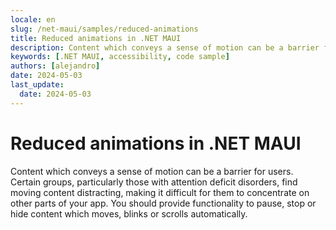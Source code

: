 ```yaml
---
locale: en
slug: /net-maui/samples/reduced-animations
title: Reduced animations in .NET MAUI
description: Content which conveys a sense of motion can be a barrier for users.
keywords: [.NET MAUI, accessibility, code sample]
authors: [alejandro]
date: 2024-05-03
last_update:
  date: 2024-05-03
---
```


# Reduced animations in .NET MAUI

Content which conveys a sense of motion can be a barrier for users. Certain groups, particularly those with attention deficit disorders, find moving content distracting, making it difficult for them to concentrate on other parts of your app. You should provide functionality to pause, stop or hide content which moves, blinks or scrolls automatically.

<CodeSample id="screen-animations" platform="net-maui" locale="en"/>
